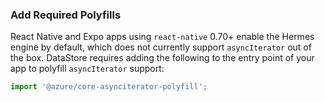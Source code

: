 ### Add Required Polyfills

React Native and Expo apps using `react-native` 0.70+ enable the Hermes engine by default, which does not currently support `asyncIterator` out of the box. DataStore requires adding the following to the entry point of your app to polyfill `asyncIterator` support:

```js
import '@azure/core-asynciterator-polyfill';
```
